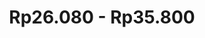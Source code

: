 ---
title: "Rp26.080 - Rp35.800"
publishedAt: "https://s.shopee.co.id/BEuCTamfe"
summary: "Crochet Hirono Bucket Hat"
images:
  - "/images/projects/products/Crochet Hirono Bucket Hat.jpeg"
---